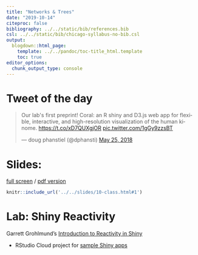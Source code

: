 ```yaml
---
title: "Networks & Trees"
date: "2019-10-14"
citeproc: false
bibliography: ../../static/bib/references.bib
csl: ../../static/bib/chicago-syllabus-no-bib.csl
output:
  blogdown::html_page:
    template: ../../pandoc/toc-title_html.template
    toc: true
editor_options: 
  chunk_output_type: console
---
```


# Tweet of the day

<blockquote class="twitter-tweet" data-lang="en"><p lang="en" dir="ltr">Our lab&#39;s first preprint!  Coral: an R shiny and D3.js web app for flexible, interactive, and high-resolution visualization of the human kinome. <a href="https://t.co/xD7QUXgjOR">https://t.co/xD7QUXgjOR</a> <a href="https://t.co/1gGy9zzsBT">pic.twitter.com/1gGy9zzsBT</a></p>&mdash; doug phanstiel (@dphansti) <a href="https://twitter.com/dphansti/status/1000074434982699009?ref_src=twsrc%5Etfw">May 25, 2018</a></blockquote>
<script async src="https://platform.twitter.com/widgets.js" charset="utf-8"></script>

# Slides:

[full screen](../../slides/10-class.html#1) / [pdf version](https://github.com/wesslen/dsba5122-spring2019/raw/master/public/files/dsba5122-spring2019-10-class.pdf)

```r
knitr::include_url('../../slides/10-class.html#1')
```

# Lab: Shiny Reactivity

Garrett Grohlmund's [Introduction to Reactivity in Shiny](https://github.com/wesslen/dsba5122-spring2019/raw/master/public/files/shiny-reactivity.pdf)

- RStudio Cloud project for [sample Shiny apps](https://rstudio.cloud/spaces/7976/project/256282)
